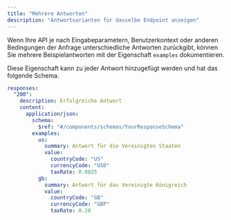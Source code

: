 ```yaml
---
title: "Mehrere Antworten"
description: "Antwortvarianten für dasselbe Endpoint anzeigen"
---
```


Wenn Ihre API je nach Eingabeparametern, Benutzerkontext oder anderen Bedingungen der Anfrage unterschiedliche Antworten zurückgibt, können Sie mehrere Beispielantworten mit der Eigenschaft `examples` dokumentieren.

Diese Eigenschaft kann zu jeder Antwort hinzugefügt werden und hat das folgende Schema.

```yaml
responses:
  "200":
    description: Erfolgreiche Antwort
    content:
      application/json:
        schema:
          $ref: "#/components/schemas/YourResponseSchema"
        examples:
          us:
            summary: Antwort für die Vereinigten Staaten
            value:
              countryCode: "US"
              currencyCode: "USD"
              taxRate: 0.0825
          gb:
            summary: Antwort für das Vereinigte Königreich
            value:
              countryCode: "GB"
              currencyCode: "GBP"
              taxRate: 0.20
```
